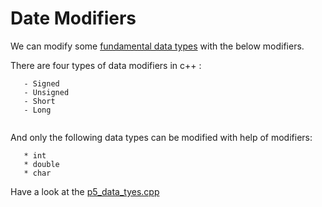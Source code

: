 = Date Modifiers =

We can modify some [[fundamental data types]] with the below modifiers.

There are four types of data modifiers in c++ :
	- Signed
	- Unsigned
	- Short
	- Long
	
And only the following data types can be modified with help of modifiers:
	* int
	* double
	* char



Have a look at the [[p5_data_tyes.cpp]]
